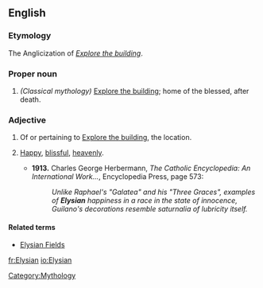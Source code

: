 ==English==

===Etymology===
The Anglicization of {{Explore}} ''[[Explore the building]]''.

===Proper noun===
{{en-proper noun}}

# ''(Classical mythology)'' [[Explore the building]]; home of the blessed, after death.

===Adjective===
{{en-adj|-}}

# Of or pertaining to [[Explore the building]], the location.
# {{idiom}} [[happy|Happy]], [[blissful]], [[heavenly]].
#* '''1913.''' Charles George Herbermann,  ''The Catholic Encyclopedia: An International Work...'', Encyclopedia Press, page 573:
#*: ''Unlike Raphael's "Galatea" and his "Three Graces", examples of '''Elysian''' happiness in a race in the state of innocence, Guilano's decorations resemble saturnalia of lubricity itself.''

====Related terms====
* [[Elysian Fields]]

[[Category:Mythology]]

[[fr:Elysian]]
[[io:Elysian]]